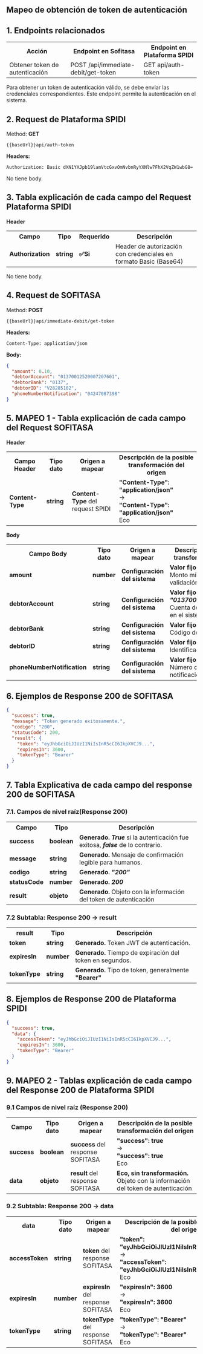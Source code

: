
<Meta title="API-MAP/Sofitasa/Mapeo Plataforma/0. Example Map" />


## Mapeo de obtención de token de autenticación
## 1. Endpoints relacionados

<table>
  <tr>
    <th>Acción</th>
    <th>Endpoint en Sofitasa</th>
    <th>Endpoint en Plataforma SPIDI</th>
  </tr>
  <tr>
    <td>Obtener token de autenticación</td>
    <td>POST /api/immediate-debit/get-token</td>
    <td>GET api/auth-token</td>
  </tr>
</table>

Para obtener un token de autenticación válido, se debe enviar las credenciales correspondientes. Este endpoint permite la autenticación en el sistema.

## 2. Request de Plataforma SPIDI

Method: **GET**
```
{{baseUrl}}api/auth-token
```

**Headers:**
```
Authorization: Basic dXN1YXJpb19lamVtcGxvOmNvbnRyYXNlw7FhX2VqZW1wbG8=
```

No tiene body.

## 3. Tabla explicación de cada campo del Request Plataforma SPIDI

**Header**

<table>
  <tr>
    <th>Campo</th>
    <th>Tipo</th>
    <th>Requerido</th>
    <th>Descripción</th>
  </tr>
  <tr>
    <td><b>Authorization</b></td>
    <td><b>string</b></td>
    <td><b>✅Si</b></td>
    <td>Header de autorización con credenciales en formato Basic (Base64)</td>
  </tr>
</table>

No tiene body.

## 4. Request de SOFITASA

Method: **POST**
```
{{baseUrl}}api/immediate-debit/get-token
```

**Headers:**
```
Content-Type: application/json
```

**Body:**
```json
{
  "amount": 0.10,
  "debtorAccount": "01370012520007207601",
  "debtorBank": "0137",
  "debtorID": "V28285102",
  "phoneNumberNotification": "04247087398"
}
```

## 5. MAPEO 1 - Tabla explicación de cada campo del Request SOFITASA

**Header**

<table>
  <tr>
    <th>Campo Header</th>
    <th>Tipo dato</th>
    <th>Origen a mapear</th>
    <th>Descripción de la posible transformación del origen</th>
  </tr>
  <tr>
    <td><b>Content-Type</b></td>
    <td><b>string</b></td>
    <td><b>Content-Type</b> del request SPIDI</td>
    <td>
      <b>"Content-Type": "application/json"</b><br/>
      →<br/>
      <b>"Content-Type": "application/json"</b><br/>
      Eco
    </td>
  </tr>
</table>

**Body**

<table>
  <tr>
    <th>Campo Body</th>
    <th>Tipo dato</th>
    <th>Origen a mapear</th>
    <th>Descripción de la posible transformación del origen</th>
  </tr>
  <tr>
    <td><b>amount</b></td>
    <td><b>number</b></td>
    <td><b>Configuración del sistema</b></td>
    <td>
      <b>Valor fijo:</b> <i><b>0.10</b></i><br/>
      Monto mínimo para validación de token
    </td>
  </tr>
  <tr>
    <td><b>debtorAccount</b></td>
    <td><b>string</b></td>
    <td><b>Configuración del sistema</b></td>
    <td>
      <b>Valor fijo:</b> <i><b>"01370012520007207601"</b></i><br/>
      Cuenta deudora configurada en el sistema
    </td>
  </tr>
  <tr>
    <td><b>debtorBank</b></td>
    <td><b>string</b></td>
    <td><b>Configuración del sistema</b></td>
    <td>
      <b>Valor fijo:</b> <i><b>"0137"</b></i><br/>
      Código del banco deudor
    </td>
  </tr>
  <tr>
    <td><b>debtorID</b></td>
    <td><b>string</b></td>
    <td><b>Configuración del sistema</b></td>
    <td>
      <b>Valor fijo:</b> <i><b>"V28285102"</b></i><br/>
      Identificación del deudor
    </td>
  </tr>
  <tr>
    <td><b>phoneNumberNotification</b></td>
    <td><b>string</b></td>
    <td><b>Configuración del sistema</b></td>
    <td>
      <b>Valor fijo:</b> <i><b>"04247087398"</b></i><br/>
      Número de teléfono para notificaciones
    </td>
  </tr>
</table>

## 6. Ejemplos de Response 200 de SOFITASA

```json
{
  "success": true,
  "message": "Token generado exitosamente.",
  "codigo": "200",
  "statusCode": 200,
  "result": {
    "token": "eyJhbGciOiJIUzI1NiIsInR5cCI6IkpXVCJ9...",
    "expiresIn": 3600,
    "tokenType": "Bearer"
  }
}
```

## 7. Tabla Explicativa de cada campo del response 200 de SOFITASA

### 7.1. Campos de nivel raíz(Response 200)

<table>
  <tr>
    <th>Campo</th>
    <th>Tipo</th>
    <th>Descripción</th>
  </tr>
  <tr>
    <td><b>success</b></td>
    <td><b>boolean</b></td>
    <td>
      <b>Generado.</b> <i><b>True</b></i> si la autenticación fue exitosa, <i><b>false</b></i> de lo contrario.
    </td>
  </tr>
  <tr>
    <td><b>message</b></td>
    <td><b>string</b></td>
    <td>
      <b>Generado.</b> Mensaje de confirmación legible para humanos. 
    </td>
  </tr>
  <tr>
    <td><b>codigo</b></td>
    <td><b>string</b></td>
    <td>
      <b>Generado.</b> <i><b>"200"</b></i>
    </td>
  </tr>
  <tr>
    <td><b>statusCode</b></td>
    <td><b>number</b></td>
    <td>
      <b>Generado.</b> <i><b>200</b></i>
    </td>
  </tr>
  <tr>
    <td><b>result</b></td>
    <td><b>objeto</b></td>
    <td>
      <b>Generado.</b> Objeto con la información del token de autenticación
    </td>
  </tr>
</table>

### 7.2 Subtabla: Response 200 → result

<table>
  <tr>
    <th>result</th>
    <th>Tipo</th>
    <th>Descripción</th>
  </tr>
  <tr>
    <td><b>token</b></td>
    <td><b>string</b></td>
    <td>
      <b>Generado.</b> Token JWT de autenticación.
    </td>
  </tr>
  <tr>
    <td><b>expiresIn</b></td>
    <td><b>number</b></td>
    <td>
      <b>Generado.</b> Tiempo de expiración del token en segundos.
    </td>
  </tr>
  <tr>
    <td><b>tokenType</b></td>
    <td><b>string</b></td>
    <td>
      <b>Generado.</b> Tipo de token, generalmente <b>"Bearer"</b>
    </td>
  </tr>
</table>

## 8. Ejemplos de Response 200 de Plataforma SPIDI

```json
{
  "success": true,
  "data": {
    "accessToken": "eyJhbGciOiJIUzI1NiIsInR5cCI6IkpXVCJ9...",
    "expiresIn": 3600,
    "tokenType": "Bearer"
  }
}
```

## 9. MAPEO 2 - Tablas explicación de cada campo del Response 200 de Plataforma SPIDI

### 9.1 Campos de nivel raíz (Response 200)

<table>
  <tr>
    <th>Campo</th>
    <th>Tipo dato</th>
    <th>Origen a mapear</th>
    <th>Descripción de la posible transformación del origen</th>
  </tr>
  <tr>
    <td><b>success</b></td>
    <td><b>boolean</b></td>
    <td><b>success</b> del response SOFITASA</td>
    <td>
      <b>"success": true</b><br/>
      →<br/>
      <b>"success": true</b><br/>
      Eco
    </td>
  </tr>
  <tr>
    <td><b>data</b></td>
    <td><b>objeto</b></td>
    <td><b>result</b> del response SOFITASA</td>
    <td>
      <b>Eco, sin transformación.</b> Objeto con la información del token de autenticación
    </td>
  </tr>
</table>

### 9.2 Subtabla: Response 200 → data

<table>
  <tr>
    <th>data</th>
    <th>Tipo dato</th>
    <th>Origen a mapear</th>
    <th>Descripción de la posible transformación del origen</th>
  </tr>
  <tr>
    <td><b>accessToken</b></td>
    <td><b>string</b></td>
    <td><b>token</b> del response SOFITASA</td>
    <td>
      <b>"token": "eyJhbGciOiJIUzI1NiIsInR5cCI6IkpXVCJ9..."</b><br/>
      →<br/>
      <b>"accessToken": "eyJhbGciOiJIUzI1NiIsInR5cCI6IkpXVCJ9..."</b><br/>
      Eco
    </td>
  </tr>
  <tr>
    <td><b>expiresIn</b></td>
    <td><b>number</b></td>
    <td><b>expiresIn</b> del response SOFITASA</td>
    <td>
      <b>"expiresIn": 3600</b><br/>
      →<br/>
      <b>"expiresIn": 3600</b><br/>
      Eco
    </td>
  </tr>
  <tr>
    <td><b>tokenType</b></td>
    <td><b>string</b></td>
    <td><b>tokenType</b> del response SOFITASA</td>
    <td>
      <b>"tokenType": "Bearer"</b><br/>
      →<br/>
      <b>"tokenType": "Bearer"</b><br/>
      Eco
    </td>
  </tr>
</table>

